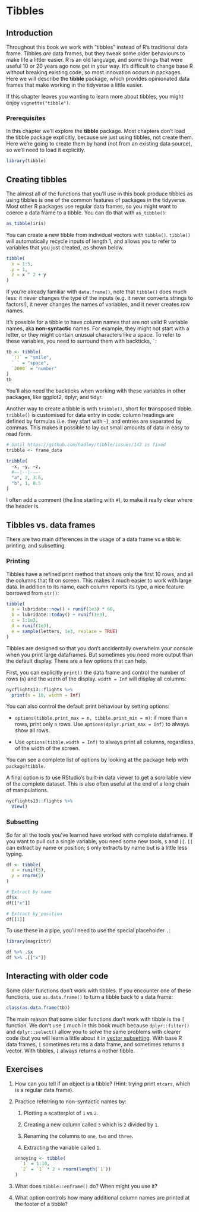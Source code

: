 # Tibbles

## Introduction

Throughout this book we work with "tibbles" instead of R's traditional data frame. Tibbles _are_ data frames, but they tweak some older behaviours to make life a littler easier. R is an old language, and some things that were useful 10 or 20 years ago now get in your way. It's difficult to change base R without breaking existing code, so most innovation occurs in packages. Here we will describe the __tibble__ package, which provides opinionated data frames that make working in the tidyverse a little easier. 

If this chapter leaves you wanting to learn more about tibbles, you might enjoy `vignette("tibble")`.

### Prerequisites

In this chapter we'll explore the __tibble__ package. Most chapters don't load the tibble package explicitly, because we just using tibbles, not create them. Here we're going to create them by hand (not from an existing data source), so we'll need to load it explicitly.

```r
library(tibble)
```

## Creating tibbles {#tibbles}

The almost all of the functions that you'll use in this book produce tibbles as using tibbles is one of the common features of packages in the tidyverse. Most other R packages use regular data frames, so you might want to coerce a data frame to a tibble. You can do that with `as_tibble()`:

```r
as_tibble(iris)
```

You can create a new tibble from individual vectors with `tibble()`. `tibble()` will automatically recycle inputs of length 1, and allows you to refer to variables that you just created, as shown below.

```r
tibble(
  x = 1:5, 
  y = 1, 
  z = x ^ 2 + y
)
```

If you're already familiar with `data.frame()`, note that `tibble()` does much less: it never changes the type of the inputs (e.g. it never converts strings to factors!), it never changes the names of variables, and it never creates row names.

It's possible for a tibble to have column names that are not valid R variable names, aka __non-syntactic__ names. For example, they might not start with a letter, or they might contain unusual characters like a space. To refer to these variables, you need to surround them with backticks, `` ` ``:

```r
tb <- tibble(
  `:)` = "smile", 
  ` ` = "space",
  `2000` = "number"
)
tb
```

You'll also need the backticks when working with these variables in other packages, like ggplot2, dplyr, and tidyr.

Another way to create a tibble is with `tribble()`, short for **tr**ansposed tibble.  `tribble()` is customised for data entry in code: column headings are defined by formulas (i.e. they start with `~`), and entries are separated by commas. This makes it possible to lay out small amounts of data in easy to read form.

```r
# Until https://github.com/hadley/tibble/issues/143 is fixed
tribble <- frame_data
```

```r
tribble(
  ~x, ~y, ~z,
  #--|--|----
  "a", 2, 3.6,
  "b", 1, 8.5
)
```

I often add a comment (the line starting with `#`), to make it really clear where the header is.

## Tibbles vs. data frames

There are two main differences in the usage of a data frame vs a tibble: printing, and subsetting.

### Printing

Tibbles have a refined print method that shows only the first 10 rows, and all the columns that fit on screen. This makes it much easier to work with large data. In addition to its name, each column reports its type, a nice feature borrowed from `str()`:

```r
tibble(
  a = lubridate::now() + runif(1e3) * 60,
  b = lubridate::today() + runif(1e3),
  c = 1:1e3,
  d = runif(1e3),
  e = sample(letters, 1e3, replace = TRUE)
)
```

Tibbles are designed so that you don't accidentally overwhelm your console when you print large dataframes. But sometimes you need more output than the default display. There are a few options that can help.

First, you can explicitly `print()` the data frame and control the number of rows (`n`) and the `width` of the display. `width = Inf` will display all columns:

```r
nycflights13::flights %>% 
  print(n = 10, width = Inf)
```

You can also control the default print behaviour by setting options:

* `options(tibble.print_max = n, tibble.print_min = m)`: if more than `m`
  rows, print only `n` rows. Use `options(dplyr.print_max = Inf)` to always
  show all rows.

* Use `options(tibble.width = Inf)` to always print all columns, regardless
  of the width of the screen.

You can see a complete list of options by looking at the package help with `package?tibble`.

A final option is to use RStudio's built-in data viewer to get a scrollable view of the complete dataset. This is also often useful at the end of a long chain of manipulations.

```r
nycflights13::flights %>% 
  View()
```

### Subsetting

So far all the tools you've learned have worked with complete dataframes. If you want to pull out a single variable, you need some new tools, `$` and `[[`. `[[` can extract by name or position; `$` only extracts by name but is a little less typing.

```r
df <- tibble(
  x = runif(5),
  y = rnorm(5)
)

# Extract by name
df$x
df[["x"]]

# Extract by position
df[[1]]
```

To use these in a pipe, you'll need to use the special placeholder `.`:

```r
library(magrittr)
```

```r
df %>% .$x
df %>% .[["x"]]
```

## Interacting with older code

Some older functions don't work with tibbles. If you encounter one of these functions, use `as.data.frame()` to turn a tibble back to a data frame:

```r
class(as.data.frame(tb))
```

The main reason that some older functions don't work with tibble is the `[` function.  We don't use `[` much in this book much because `dplyr::filter()` and `dplyr::select()` allow you to solve the same problems with clearer code (but you will learn a little about it in [vector subsetting](#vector-subsetting). With base R data frames, `[` sometimes returns a data frame, and sometimes returns a vector. With tibbles, `[` always returns a nother tibble.

## Exercises

1.  How can you tell if an object is a tibble? (Hint: trying print `mtcars`,
    which is a regular data frame). 

1.  Practice referring to non-syntactic names by:

    1.  Plotting a scatterplot of `1` vs `2`.

    1.  Creating a new column called `3` which is `2` divided by `1`.
        
    1.  Renaming the columns to `one`, `two` and `three`. 
    
    1.  Extracting the variable called `1`.
    
    ```r
    annoying <- tibble(
      `1` = 1:10,
      `2` = `1` * 2 + rnorm(length(`1`))
    )
    ```

1.  What does `tibble::enframe()` do? When might you use it?

1.  What option controls how many additional column names are printed
    at the footer of a tibble?
